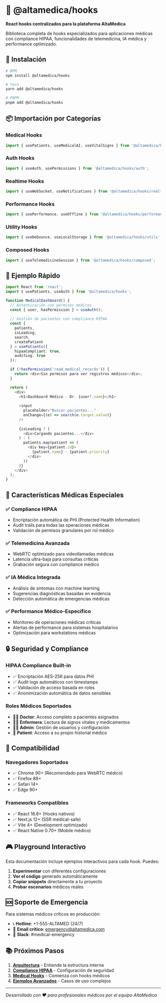 
<Meta title="Introducción/Getting Started" />

# 🏥 @altamedica/hooks

**React hooks centralizados para la plataforma AltaMedica**

Biblioteca completa de hooks especializados para aplicaciones médicas con compliance HIPAA, funcionalidades de telemedicina, IA médica y performance optimizado.

## 🚀 Instalación

```bash
# NPM
npm install @altamedica/hooks

# Yarn
yarn add @altamedica/hooks

# PNPM
pnpm add @altamedica/hooks
```

## 📦 Importación por Categorías

### Medical Hooks
```typescript
import { usePatients, useMedicalAI, useVitalSigns } from '@altamedica/hooks/medical';
```

### Auth Hooks
```typescript
import { useAuth, usePermissions } from '@altamedica/hooks/auth';
```

### Realtime Hooks
```typescript
import { useWebSocket, useNotifications } from '@altamedica/hooks/realtime';
```

### Performance Hooks
```typescript
import { usePerformance, useOffline } from '@altamedica/hooks/performance';
```

### Utility Hooks
```typescript
import { useDebounce, useLocalStorage } from '@altamedica/hooks/utils';
```

### Composed Hooks
```typescript
import { useTelemedicineSession } from '@altamedica/hooks/composed';
```

## 🎯 Ejemplo Rápido

```typescript
import React from 'react';
import { usePatients, useAuth } from '@altamedica/hooks';

function MedicalDashboard() {
  // Autenticación con permisos médicos
  const { user, hasPermission } = useAuth();
  
  // Gestión de pacientes con compliance HIPAA
  const { 
    patients, 
    isLoading, 
    search,
    createPatient 
  } = usePatients({
    hipaaCompliant: true,
    auditLog: true
  });

  if (!hasPermission('read_medical_records')) {
    return <div>Sin permisos para ver registros médicos</div>;
  }

  return (
    <div>
      <h1>Dashboard Médico - Dr. {user?.name}</h1>
      
      <input 
        placeholder="Buscar pacientes..."
        onChange={(e) => search(e.target.value)}
      />
      
      {isLoading ? (
        <div>Cargando pacientes...</div>
      ) : (
        patients.map(patient => (
          <div key={patient.id}>
            {patient.name} - {patient.priority}
          </div>
        ))
      )}
    </div>
  );
}
```

## 🏥 Características Médicas Especiales

### ✅ Compliance HIPAA
- Encriptación automática de PHI (Protected Health Information)
- Audit trails para todas las operaciones médicas
- Validación de permisos granulares por rol médico

### ✅ Telemedicina Avanzada
- WebRTC optimizado para videollamadas médicas
- Latencia ultra-baja para consultas críticas
- Grabación segura con compliance médico

### ✅ IA Médica Integrada
- Análisis de síntomas con machine learning
- Sugerencias diagnósticas basadas en evidencia
- Detección automática de emergencias médicas

### ✅ Performance Médico-Específico
- Monitoreo de operaciones médicas críticas
- Alertas de performance para sistemas hospitalarios
- Optimización para workstations médicas

## 🔒 Seguridad y Compliance

### HIPAA Compliance Built-in
- ✅ Encriptación AES-256 para datos PHI
- ✅ Audit logs automáticos con timestamps
- ✅ Validación de acceso basada en roles
- ✅ Anonimización automática de datos sensibles

### Roles Médicos Soportados
- 👨‍⚕️ **Doctor**: Acceso completo a pacientes asignados
- 👩‍⚕️ **Enfermera**: Lectura de signos vitales y medicamentos
- 👨‍💼 **Admin**: Gestión de usuarios y configuración
- 👤 **Patient**: Acceso a su propio historial médico

## 📱 Compatibilidad

### Navegadores Soportados
- ✅ Chrome 90+ (Recomendado para WebRTC médico)
- ✅ Firefox 88+
- ✅ Safari 14+
- ✅ Edge 90+

### Frameworks Compatibles
- ✅ React 16.8+ (Hooks nativos)
- ✅ Next.js 12+ (SSR medical-safe)
- ✅ Vite 4+ (Development optimizado)
- ✅ React Native 0.70+ (Mobile médico)

## 🎮 Playground Interactivo

Esta documentación incluye ejemplos interactivos para cada hook. Puedes:

1. **Experimentar** con diferentes configuraciones
2. **Ver el código** generado automáticamente
3. **Copiar snippets** directamente a tu proyecto
4. **Probar escenarios** médicos reales

## 🆘 Soporte de Emergencia

Para sistemas médicos críticos en producción:

- 📞 **Hotline**: +1-555-ALTAMED (24/7)
- 📧 **Email crítico**: emergency@altamedica.com
- 🚨 **Slack**: #medical-emergency

## 📚 Próximos Pasos

1. [**Arquitectura**](?path=/docs/introducción-arquitectura--docs) - Entiende la estructura interna
2. [**Compliance HIPAA**](?path=/docs/introducción-compliance-hipaa--docs) - Configuración de seguridad
3. [**Medical Hooks**](?path=/docs/medical-hooks-usepatients--docs) - Comienza con hooks médicos
4. [**Ejemplos Avanzados**](?path=/docs/ejemplos-avanzados--docs) - Casos de uso complejos

---

*Desarrollado con ❤️ para profesionales médicos por el equipo AltaMedica*